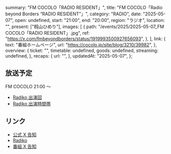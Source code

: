   summary: "FM COCOLO「RADIO RESIDENT」",
  title: "FM COCOLO「Radio beyond Borders “RADIO RESIDENT”」",
  category: "RADIO",
  date: "2025-05-07",
  open: undefined,
  start: "21:00",
  end: "20:00",
  region: "ラジオ",
  location: "",
  present: ["籾山ひめり"],
  images: [
    {
      path: "/events/2025/2025-05-07_FM COCOLO「RADIO RESIDENT」.jpg",
      ref: "https://x.com/fmbeyondborders/status/1919993500927656093",
    },
  ],
  link: {
    text: "番組ホームページ",
    url: "https://cocolo.jp/site/blog/3210/39982",
  },
  overview: {
    ticket: "",
    timetable: undefined,
    goods: undefined,
    streaming: undefined,
  },
  recaps: {
    url: "",
  },
  updatedAt: "2025-05-07",
};

## 放送予定

FM COCOLO 21:00 〜

- [Radiko 出演回](https://radiko.jp/share/?sid=CCL&t=20250507210000)
- [Radiko 出演時間帯](https://radiko.jp/share/?sid=CCL&t=20250507212940)

## リンク

- [公式 X 告知](https://x.com/takanenofficial/status/1920040914128380249)
- [Radiko](https://radiko.jp/share/?sid=CCL&t=20250507210000)
- [番組 X 告知](https://x.com/fmbeyondborders/status/1919993500927656093)
